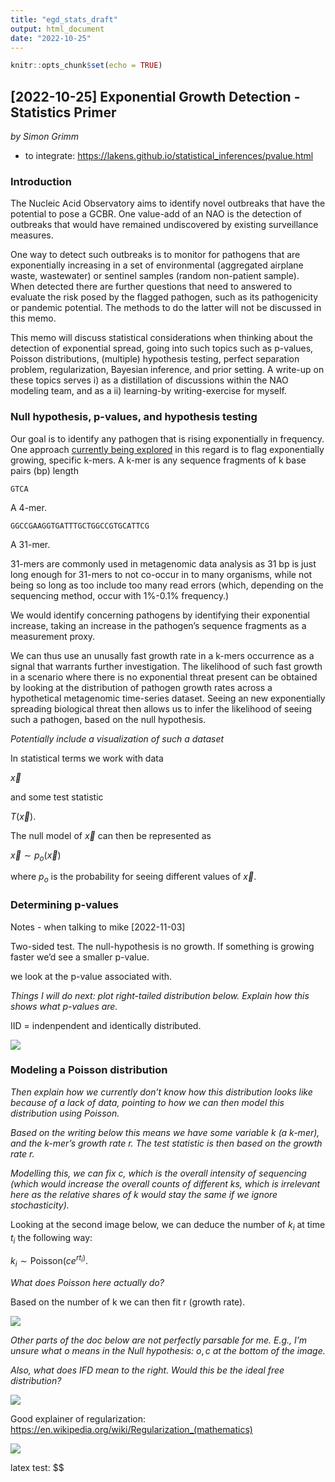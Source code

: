 ```yaml
---
title: "egd_stats_draft"
output: html_document
date: "2022-10-25"
---
```


```r
knitr::opts_chunk$set(echo = TRUE)
```

## [2022-10-25] Exponential Growth Detection - Statistics Primer

*by Simon Grimm*

-   to integrate: <https://lakens.github.io/statistical_inferences/pvalue.html>

### Introduction

The Nucleic Acid Observatory aims to identify novel outbreaks that have the potential to pose a GCBR. One value-add of an NAO is the detection of outbreaks that would have remained undiscovered by existing surveillance measures.

One way to detect such outbreaks is to monitor for pathogens that are exponentially increasing in a set of environmental (aggregated airplane waste, wastewater) or sentinel samples (random non-patient sample). When detected there are further questions that need to answered to evaluate the risk posed by the flagged pathogen, such as its pathogenicity or pandemic potential. The methods to do the latter will not be discussed in this memo.

This memo will discuss statistical considerations when thinking about the detection of exponential spread, going into such topics such as p-values, Poisson distributions, (multiple) hypothesis testing, perfect separation problem, regularization, Bayesian inference, and prior setting. A write-up on these topics serves i) as a distillation of discussions within the NAO modeling team, and as a ii) learning-by writing-exercise for myself.

### Null hypothesis, p-values, and hypothesis testing

Our goal is to identify any pathogen that is rising exponentially in frequency. One approach [currently being explored](https://docs.google.com/document/d/1bVS0iuYX18Kcw81zpEnTTs6H0QN2mmuKpBJjmeFuC7g/edit#) in this regard is to flag exponentially growing, specific k-mers. A k-mer is any sequence fragments of k base pairs (bp) length

`GTCA`

A 4-mer.

`GGCCGAAGGTGATTTGCTGGCCGTGCATTCG`

A 31-mer.

31-mers are commonly used in metagenomic data analysis as 31 bp is just long enough for 31-mers to not co-occur in to many organisms, while not being so long as too include too many read errors (which, depending on the sequencing method, occur with 1%-0.1% frequency.)

We would identify concerning pathogens by identifying their exponential increase, taking an increase in the pathogen's sequence fragments as a measurement proxy.

We can thus use an unusally fast growth rate in a k-mers occurrence as a signal that warrants further investigation. The likelihood of such fast growth in a scenario where there is no exponential threat present can be obtained by looking at the distribution of pathogen growth rates across a hypothetical metagenomic time-series dataset. Seeing an new exponentially spreading biological threat then allows us to infer the likelihood of seeing such a pathogen, based on the null hypothesis.

*Potentially include a visualization of such a dataset*

In statistical terms we work with data

$\vec{x}$

and some test statistic

$T(\vec{x})$.

The null model of $\vec{x}$ can then be represented as

$\vec{x} \sim p_o(\vec{x})$

where $p_o$ is the probability for seeing different values of $\vec{x}$.

### Determining p-values

Notes - when talking to mike [2022-11-03]

Two-sided test. The null-hypothesis is no growth. If something is growing faster we'd see a smaller p-value.

we look at the p-value associated with.

*Things I will do next: plot right-tailed distribution below. Explain how this shows what p-values are.*

IID = indenpendent and identically distributed.

![](images/IMG_20221020_123443517.jpg)

### Modeling a Poisson distribution

*Then explain how we currently don't know how* *this distribution looks like because of a lack of data, pointing to how we can then model this distribution using Poisson.*

*Based on the writing below this means we have some variable k (a k-mer), and the k-mer's growth rate r. The test statistic is then based on the growth rate r.*

*Modelling this, we can fix c, which is the overall intensity of sequencing (which would increase the overall counts of different ks, which is irrelevant here as the relative shares of k would stay the same if we ignore stochasticity).*

Looking at the second image below, we can deduce the number of $k_i$ at time $t_i$ the following way:

$k_i \sim \text{Poisson}(ce^{rt_i)}.$

*What does Poisson here actually do?*

Based on the number of k we can then fit r (growth rate).

![](images/paste-7A0AB7A1.png)

*Other parts of the doc below are not perfectly parsable for me. E.g., I'm unsure what* $o$ *means in the Null hypothesis:* $o,c$ *at the bottom of the image.*

*Also, what does IFD mean to the right. Would this be the ideal free distribution?*

![](images/IMG_20221020_123436688.jpg)

Good explainer of regularization:\
[https://en.wikipedia.org/wiki/Regularization\_(mathematics)](https://en.wikipedia.org/wiki/Regularization_(mathematics))

![](images/IMG_20221020_123425707.jpg)

latex test: \$\$

